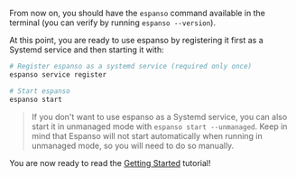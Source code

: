 From now on, you should have the `espanso` command available in the terminal
(you can verify by running `espanso --version`).

At this point, you are ready to use espanso by registering it first as a Systemd
service and then starting it with:

```bash
# Register espanso as a systemd service (required only once)
espanso service register

# Start espanso
espanso start
```

> If you don't want to use espanso as a Systemd service, you can also start it
> in unmanaged mode with `espanso start --unmanaged`. Keep in mind that Espanso
> will not start automatically when running in unmanaged mode, so you will need
> to do so manually.

You are now ready to read the [Getting Started](../../get-started) tutorial!
